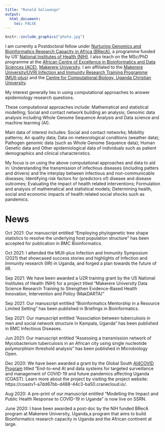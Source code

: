 ---
title: "Ronald Galiwango"
output: 
  html_document:
    toc: FALSE
---



```{r echo=FALSE, out.width="200px", fig.align='left', fig.cap="Ronald Galiwango, Postdoc NIH funded BRecA program"}

knitr::include_graphics("photo.jpg") 
```


I am currently a Postdoctoral fellow under [Nurturing Genomics and Bioinformatics Research Capacity in Africa (BRecA)](https://www.breca.mak.ac.ug/), a programme funded by US' [National Institutes of Health (NIH)](https://www.nih.gov/). I also teach on the MSc/PhD programme at the [African Centre of Excellence in Bioinformatics and Data Sciences (ACE)](https://ace.idi.co.ug/), [Makerere University](https://www.mak.ac.ug/). I am affiliated to the [Makerere University/UVRI Infection and Immunity Research Training Programme (MUII-plus)](https://www.muii.org.ug/) and the [Centre for Computational Biology, Uganda Christian University](https://github.com/compbiorg/).

My interest generally lies in using computational approaches to answer epidemiology research questions. 

These computational approaches include: Mathematical and statistical modelling; Social and contact network building an analysis; Genomic data analysis including Whole Genome Sequence Analysis and Data science and machine learning (AI).

Main data of interest includes: Social and contact networks; Mobility patterns; Air quality data; Data on meteorological conditions (weather data); Pathogen genomic data (such as Whole Genome Sequence data); Human Genetic data and Other epidemiological data of individuals such as patient demographics and clinical characteristics.

My focus is on using the above computational approaches and data to aid in: Understanding the transmission of infectious diseases (including patters and drivers) and the interplay between infectious and non-communicable diseases; Identifying risk factors for (predictors of) disease and disease outcomes; Evaluating the impact of health related interventions; Formulation and analysis of mathematical and statistical models; Determining health, social and economic impacts of health related social shocks such as pandemics.

# News

Oct 2021: Our manuscript entitled "Employing phylogenetic tree shape statistics to resolve the underlying host population structure" has been accepted for publication in BMC Bioinformatics.

Oct 2021: I attended the MUII-plus Infection and Immunity Symposium (2021) that showcased success stories and highlights of Infection and Immunity research (IIR) in Uganda, and forged a plan towards the future of IIR.

Sep 2021: We have been awarded a U2R training grant by the US National Institutes of Health (NIH) for a project titled "Makerere University Data Science Research Training to Strengthen Evidence-Based Health Innovation, Intervention and Policy (MakDARTA)"

Sep 2021: Our manuscript entitled "Bioinformatics Mentorship in a Resource Limited Setting" has been published in Briefings in Bioinformatics.

Sep 2021: Our manuscript entitled "Association between tuberculosis in men and social network structure in Kampala, Uganda" has been published in BMC Infectious Diseases.

Jun 2021: Our manuscript entitled "Assessing a transmission network of Mycobacterium tuberculosis in an African city using single nucleotide polymorphism threshold analysis" has been published in Microbiology Open.

Dec 2020: We have been awarded a grant by the Global South [AI4COVID Program](http://covidsouth.ai/grantees/) titled "End-to-end AI and data systems for targeted surveillance and management of COVID-19 and future pandemics affecting Uganda (COAST). Learn more about the project by visiting the project website: https://coastv1-a7dd67bb-d488-44c3-ba50.cranecloud.io/.

Aug 2020: A pre-print of our manuscript entitled "Modelling the Impact and Public Health Response to COVID-19 in Uganda" is now live on SSRN.

June 2020: I have been awarded a post-doc by the NIH funded BRecA program at Makerere University, Uganda,a program that aims to build Bioinformatics research capacity in Uganda and the African continent at large.
